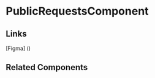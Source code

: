 <!-- public-requests.stories.mdx -->


<Meta title="QTD Components/home/public-requests/README" component={PublicRequestsComponent} />

# PublicRequestsComponent

<ArgsTable of={PublicRequestsComponent} />

## Links

[Figma] ()

## Related Components
